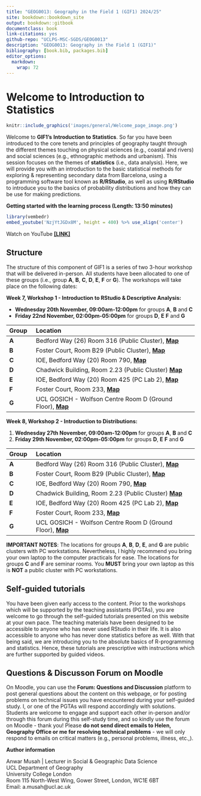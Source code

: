 ```yaml
---
title: "GEOG0013: Geography in the Field 1 (GIF1) 2024/25"
site: bookdown::bookdown_site
output: bookdown::gitbook
documentclass: book
link-citations: yes
github-repo: "UCLPG-MSC-SGDS/GEOG0013"
description: "GEOG0013: Geography in the Field 1 (GIF1)"
bibliography: [book.bib, packages.bib]
editor_options: 
  markdown: 
    wrap: 72
---
```


# Welcome to Introduction to Statistics {.unnumbered}

```r
knitr::include_graphics('images/general/Welcome_page_image.png') 
```

Welcome to **GIF1's** **Introduction to Statistics**. So far you have been introduced to the core tenets and principles of geography taught through the different themes touching on physical sciences (e.g., coastal and rivers) and social sciences (e.g., ethnographic methods and urbanism). This session focuses on the themes of **statistics** (i.e., data analysis). Here, we will provide you with an introduction to the basic statistical methods for exploring & representing secondary data from Barcelona, using a programming software tool known as **R/RStudio**, as well as using **R/RStudio** to introduce you to the basics of probability distributions and how they can be use for making predictions.

**Getting started with the learning process (Length: 13:50 minutes)**

```r
library(vembedr)
embed_youtube('NzjYtJGDx8M', height = 400) %>% use_align('center')
```

Watch on YouTube [**[LINK]**](https://youtu.be/NzjYtJGDx8M)

## Structure {.unnumbered}

The structure of this component of GIF1 is a series of two 3-hour workshop that will be delivered in-person. All students have been allocated to one of these groups (i.e., group **A**, **B**, **C**, **D**, **E**, **F** or **G**). The workshops will take place on the following dates:

**Week 7, Workshop 1 - Introduction to RStudio & Descriptive Analysis:** 

- **Wednesday 20th November, 09:00am-12:00pm** for groups **A**, **B** and **C**
- **Friday 22nd November, 02:00pm-05:00pm** for groups **D**, **E** **F** and **G**

|**Group**|**Location**|
|:--- |:-----------------------   |
|**A**| Bedford Way (26) Room 316 (Public Cluster), [**Map**](http://www.ucl.ac.uk/maps/26-bedford-way)|
|**B**| Foster Court, Room B29 (Public Cluster), [**Map**](http://www.ucl.ac.uk/maps/foster-court)|
|**C**| IOE, Bedford Way (20) Room 790, [**Map**](http://www.ucl.ac.uk/maps/ioe) |
|**D**| Chadwick Building, Room 2.23 (Public Cluster) [**Map**](http://www.ucl.ac.uk/maps/chadwick-building)|
|**E**| IOE, Bedford Way (20) Room 425 (PC Lab 2), [**Map**](http://www.ucl.ac.uk/maps/ioe)|
|**F**| Foster Court, Room 233, [**Map**](http://www.ucl.ac.uk/maps/foster-court)|
|**G**| UCL GOSICH - Wolfson Centre Room D (Ground Floor), [**Map**](http://www.ucl.ac.uk/maps/ich-wolfson-centre)|

**Week 8, Workshop 2 - Introduction to Distributions:** 

1. **Wednesday 27th November, 09:00am-12:00pm** for groups **A**, **B** and **C**
2. **Friday 29th November, 02:00pm-05:00pm** for groups **D**, **E** **F** and **G**

|**Group**|**Location**|
|:--- |:-----------------------   |
|**A**| Bedford Way (26) Room 316 (Public Cluster), [**Map**](http://www.ucl.ac.uk/maps/26-bedford-way)|
|**B**| Foster Court, Room B29 (Public Cluster), [**Map**](http://www.ucl.ac.uk/maps/foster-court)|
|**C**| IOE, Bedford Way (20) Room 790, [**Map**](http://www.ucl.ac.uk/maps/ioe) |
|**D**| Chadwick Building, Room 2.23 (Public Cluster) [**Map**](http://www.ucl.ac.uk/maps/chadwick-building)|
|**E**| IOE, Bedford Way (20) Room 425 (PC Lab 2), [**Map**](http://www.ucl.ac.uk/maps/ioe)|
|**F**| Foster Court, Room 233, [**Map**](http://www.ucl.ac.uk/maps/foster-court)|
|**G**| UCL GOSICH - Wolfson Centre Room D (Ground Floor), [**Map**](http://www.ucl.ac.uk/maps/ich-wolfson-centre)|

<div class="note">
**IMPORTANT NOTES**: The locations for groups **A**, **B**, **D**, **E**, and **G** are public clusters with PC workstations. Nevertheless, I highly recommend you bring your own laptop to the computer practicals for ease. The locations for groups **C** and **F** are seminar rooms. You **MUST** bring your own laptop as this is **NOT** a public cluster with PC workstations.
</div>

## Self-guided tutorials {-}

You have been given early access to the content. Prior to the workshops which will be supported by the teaching assistants (PGTAs), you are welcome to go through the self-guided tutorials presented on this website at your own pace. The teaching materials have been designed to be accessible to anyone who has never used RStudio in their life. It is also accessible to anyone who has never done statistics before as well. With that being said, we are introducing you to the absolute basics of R-programming and statistics. Hence, these tutorials are prescriptive with instructions which are further supported by guided videos.

## Questions & Discusson Forum on Moodle {-}

On Moodle, you can use the **Forum: Questions and Discussion** platform to post general questions about the content on this webpage, or for posting problems on technical issues you have encountered during your self-guided study. I, or one of the PGTAs will respond accordingly with solutions. Students are welcome to engage and support each other in-person and/or through this forum during this self-study time, and so kindly use the forum on Moodle - thank you! Please **do not send direct emails to Helen, Geography Office or me for resolving technical problems** - we will only respond to emails on critical matters (e.g., personal problems, illness, etc.,).      

**Author information**

Anwar Musah | Lecturer in Social & Geographic Data Science </br>
UCL Department of Geography </br>
University College London </br>
Room 115 North-West Wing, Gower Street, London, WC1E 6BT </br>
Email: a.musah@ucl.ac.uk